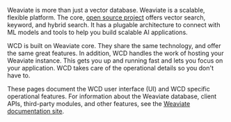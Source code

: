 Weaviate is more than just a vector database. Weaviate is a scalable, flexible platform. The core, [open source project](https://github.com/weaviate/weaviate) offers vector search, keyword, and hybrid search. It has a plugable architecture to connect with ML models and tools to help you build scalable AI applications.

WCD is built on Weaviate core. They share the same technology, and offer the same great features. In addition, WCD handles the work of hosting your Weaviate instance. This gets you up and running fast and lets you focus on your application. WCD takes care of the operational details so you don't have to.

These pages document the WCD user interface (UI) and WCD specific operational features. For information about the Weaviate database, client APIs, third-party modules, and other features, see the [Weaviate documentation site](/).
